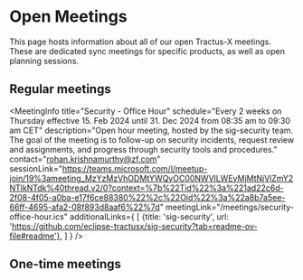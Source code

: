 
# Open Meetings

This page hosts information about all of our open Tractus-X meetings.
These are dedicated sync meetings for specific products, as well as open planning sessions.

## Regular meetings

<MeetingInfo title="EDC Weekly | Extended"
             schedule="Every Tuesday from 10:30 am to 11:00 am CET"
             description="Open house meeting to support with anything EDC related. You have questions about EDC, problems running/ configuring EDC in your environment or want to know what´s next in EDC and when to expect? This is the place to ask all these questions."
             contact="benjamin.bw.westphal@mercedes-benz.com"
             sessionLink="https://teams.microsoft.com/l/meetup-join/19%3ameeting_Y2JmZWMzNDktNmFkMC00ZThhLTg2N2QtNDRkYmUwNDcwNWRm%40thread.v2/0?context=%7b%22Tid%22%3a%229652d7c2-1ccf-4940-8151-4a92bd474ed0%22%2c%22Oid%22%3a%22a92c6916-f523-4c1d-9ab7-61b5e6eef3be%22%7d"
             meetingLink="/meetings/edc-weekly-extended.ics"
/>

<MeetingInfo title="Office Hour"
             schedule="Every Friday effective 16. Feb 2024 until 31. Dec 2024 from 01:05 pm to 02:00 pm CET"
             description="Open hour meeting for all interests. The goal of the meeting is to inform and share information about different topics."
             contact="stephan.bauer@catena-x.net"
             sessionLink="https://teams.microsoft.com/l/meetup-join/19%3ameeting_MDFiNDJjMmQtNjFkYi00ODdjLTk2NDgtZGMwNTRmYzg3NzM0%40thread.v2/0?context=%7b%22Tid%22%3a%221ad22c6d-2f08-4f05-a0ba-e17f6ce88380%22%2c%22Oid%22%3a%22a8b7a5ee-66ff-4695-afa2-08f893d8aaf6%22%7d"
             meetingLink="/meetings/office-hour.ics"
/>

<MeetingInfo title="NewJoiner - Office Hour"
             schedule="Every second Friday of the month effective 8. Mar 2024 until 31. Dec 2024 from 02:05 pm to 03:00 pm CET"
             description="Open hour meeting for all new joiner. The goal of the meeting is to provide an easy entry on all topics. The meeting will only take place if specific questions have been submitted. Please reach out in the first place to Stephan Bauer"
             contact="stephan.bauer@catena-x.net"
             sessionLink="https://teams.microsoft.com/l/meetup-join/19%3ameeting_ZjAzYzVjZGEtZjEwNC00NDI5LWEwODEtN2RhNmI0NDEzNTI2%40thread.v2/0?context=%7b%22Tid%22%3a%221ad22c6d-2f08-4f05-a0ba-e17f6ce88380%22%2c%22Oid%22%3a%22a8b7a5ee-66ff-4695-afa2-08f893d8aaf6%22%7d"
             meetingLink="/meetings/newjoiner-office-hour.ics"
/>

<MeetingInfo title="Committer Meeting"
             schedule="Every 2 weeks on Friday effective 16. Feb 2024 until 31. Dec 2024 from 02:05 pm to 03:00 pm CET"
             description="Open hour meeting for Eclipse Tractus-X committers. The goal of the meeting is to discuss and share specific committer tasks/responsibilities."
             contact="stephan.bauer@catena-x.net"
             sessionLink="https://teams.microsoft.com/l/meetup-join/19%3ameeting_ZjlmNTc5MjMtN2Y2YS00YjliLTg3NTItNWE1MmMzMWUzNmYw%40thread.v2/0?context=%7b%22Tid%22%3a%221ad22c6d-2f08-4f05-a0ba-e17f6ce88380%22%2c%22Oid%22%3a%22a8b7a5ee-66ff-4695-afa2-08f893d8aaf6%22%7d"
             meetingLink="/meetings/committer-office-hour.ics"
/>

<MeetingInfo title="Security - Office Hour"
             schedule="Every 2 weeks on Thursday effective 15. Feb 2024 until 31. Dec 2024 from 08:35 am to 09:30 am CET"
             description="Open hour meeting, hosted by the sig-security team. The goal of the meeting is to follow-up on security incidents, request review and assignments, and progress through security tools and procedures."
             contact="rohan.krishnamurthy@zf.com"
             sessionLink="https://teams.microsoft.com/l/meetup-join/19%3ameeting_MzYzMzVhODMtYWQyOC00NWVlLWEyMjMtNjVlZmY2NTlkNTdk%40thread.v2/0?context=%7b%22Tid%22%3a%221ad22c6d-2f08-4f05-a0ba-e17f6ce88380%22%2c%22Oid%22%3a%22a8b7a5ee-66ff-4695-afa2-08f893d8aaf6%22%7d"
             meetingLink="/meetings/security-office-hour.ics"
             additionalLinks={
                [
                    {title: 'sig-security', url: 'https://github.com/eclipse-tractusx/sig-security?tab=readme-ov-file#readme'},
                ]
            }
/>

<MeetingInfo title="[TRACE-X] Trace-X Open Meeting"
             schedule="Thursday effective 22. Feb 2024 from 02:05 pm to 03:00 pm CET"
             description="Coordination of feature development & concepts. For further information, please contact Martin Kanal or have a look into the downloadable ics file."
             contact="martin.kanal@doubleslash.de"
             sessionLink="https://teams.microsoft.com/l/meetup-join/19%3ameeting_MTEyNTAyNTYtY2VkOC00ZDdjLTk0NTItNWViYTJmNmJmOTlh%40thread.v2/0?context=%7b%22Tid%22%3a%2226f86412-f875-4281-b566-fe6fe385e17c%22%2c%22Oid%22%3a%22db3ba521-7335-4e4f-b672-fc9f7c3f5536%22%7d"
             meetingLink="/meetings/coordination-feature-development-trace-x.ics"
/>

<MeetingInfo title="[TRACE-X] Trace-X Open Meeting"
             schedule="Every Thursday effective 8. Feb 2024 until 20. Jun 2024 (except 22. Feb 2024) from 02:05 pm to 02:45 pm CET"
             description="Coordination of feature development & concepts. For further information, please contact Martin Kanal or have a look into the downloadable ics file."
             contact="martin.kanal@doubleslash.de"
             sessionLink="https://teams.microsoft.com/l/meetup-join/19%3ameeting_MTEyNTAyNTYtY2VkOC00ZDdjLTk0NTItNWViYTJmNmJmOTlh%40thread.v2/0?context=%7b%22Tid%22%3a%2226f86412-f875-4281-b566-fe6fe385e17c%22%2c%22Oid%22%3a%22db3ba521-7335-4e4f-b672-fc9f7c3f5536%22%7d"
             meetingLink="/meetings/coordination-feature-development-trace-x.ics"
/>

## One-time meetings

<MeetingInfo title="Tractus-X Open Planning R24.08"
             schedule="Occurs on Wednesday 10. Apr 2024 and Thursday 10. Apr 2024 from 08:00 am to 12:00 am CET"
             description="Open Planning, hosted by the Network Service Committee of the Catena-X association. The goal for this meeting is planning of the intended work content for the next program increment - which contains also preparation of future release content, refactoring, general architectural work, tool & process improvements and feature planning for the next Tractus-X release. More information (also an agenda), can be found [here](https://eclipse-tractusx.github.io/blog/open-planning-r24-08)"
             contact="stephan.bauer@catena-x.net"
             sessionLink="https://teams.microsoft.com/l/meetup-join/19%3ameeting_NzlmMTQzMjktMmQ4YS00ODAxLWIwMjktZmZmZmZiOGY2ZDYy%40thread.v2/0?context=%7b%22Tid%22%3a%221ad22c6d-2f08-4f05-a0ba-e17f6ce88380%22%2c%22Oid%22%3a%22a8b7a5ee-66ff-4695-afa2-08f893d8aaf6%22%7d"
             meetingLink="/meetings/open-planning-r2408.ics"
/>


